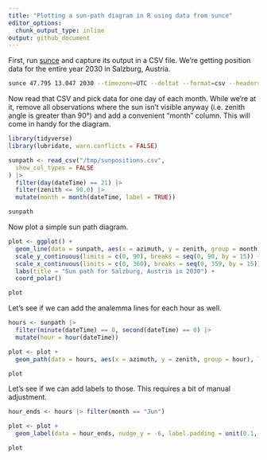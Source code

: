```yaml
---
title: "Plotting a sun-path diagram in R using data from sunce"
editor_options: 
  chunk_output_type: inline
output: github_document
---
```


First, run [sunce](https://github.com/klausbrunner/sunce) and capture its output in a CSV file. We're getting position data for the entire year 2030 in Salzburg, Austria. 

```zsh
sunce 47.795 13.047 2030 --timezone=UTC --deltat --format=csv --headers position --step=10m > /tmp/sunpositions.csv
```

Now read that CSV and pick data for one day of each month. While we're at it, remove all observations where the sun isn't visible anyway (i.e. zenith angle is greater than 90°) and add a convenient "month" column. This will come in handy for the diagram.

```r
library(tidyverse)
library(lubridate, warn.conflicts = FALSE)

sunpath <- read_csv("/tmp/sunpositions.csv",
  show_col_types = FALSE
) |>
  filter(day(dateTime) == 21) |>
  filter(zenith <= 90.0) |>
  mutate(month = month(dateTime, label = TRUE))

sunpath
```

Now plot a simple sun path diagram.

```r
plot <- ggplot() +
  geom_line(data = sunpath, aes(x = azimuth, y = zenith, group = month, colour = month)) +
  scale_y_continuous(limits = c(0, 90), breaks = seq(0, 90, by = 15)) +
  scale_x_continuous(limits = c(0, 360), breaks = seq(0, 359, by = 15)) +
  labs(title = "Sun path for Salzburg, Austria in 2030") +
  coord_polar()

plot
```

Let's see if we can add the analemma lines for each hour as well.

```r
hours <- sunpath |>
  filter(minute(dateTime) == 0, second(dateTime) == 0) |>
  mutate(hour = hour(dateTime))

plot <- plot +
  geom_path(data = hours, aes(x = azimuth, y = zenith, group = hour), linetype = "dashed")

plot
```

Let's see if we can add labels to those. This requires a bit of manual adjustment.


```r
hour_ends <- hours |> filter(month == "Jun")

plot <- plot +
  geom_label(data = hour_ends, nudge_y = -6, label.padding = unit(0.1, "lines"), size = 2, aes(x = azimuth, y = zenith, label = hour))

plot
```

